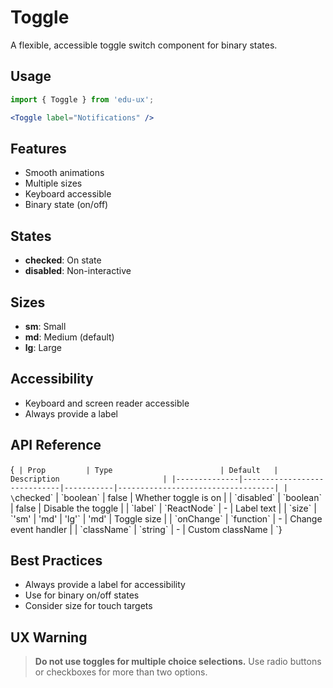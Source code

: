 
<Meta of={ToggleStories} />

# Toggle

A flexible, accessible toggle switch component for binary states.

## Usage

```jsx
import { Toggle } from 'edu-ux';

<Toggle label="Notifications" />
```

## Features

- Smooth animations
- Multiple sizes
- Keyboard accessible
- Binary state (on/off)

## States

- **checked**: On state
- **disabled**: Non-interactive

## Sizes

- **sm**: Small
- **md**: Medium (default)
- **lg**: Large

## Accessibility

- Keyboard and screen reader accessible
- Always provide a label

## API Reference

<Markdown>{`
| Prop         | Type                        | Default   | Description                       |
|--------------|-----------------------------|-----------|-----------------------------------|
| \`checked\`      | \`boolean\`                 | false     | Whether toggle is on              |
| \`disabled\`     | \`boolean\`                 | false     | Disable the toggle                |
| \`label\`        | \`ReactNode\`               | -         | Label text                        |
| \`size\`         | \`'sm' \| 'md' \| 'lg'\`    | 'md'      | Toggle size                       |
| \`onChange\`     | \`function\`                | -         | Change event handler              |
| \`className\`    | \`string\`                  | -         | Custom className                  |
`}</Markdown>

## Best Practices

- Always provide a label for accessibility
- Use for binary on/off states
- Consider size for touch targets

## UX Warning

> **Do not use toggles for multiple choice selections.**
> Use radio buttons or checkboxes for more than two options.
